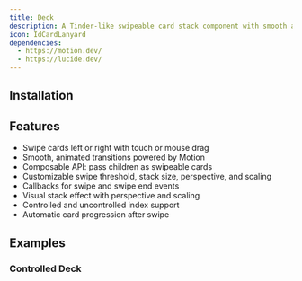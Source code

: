 ```yaml
---
title: Deck
description: A Tinder-like swipeable card stack component with smooth animations.
icon: IdCardLanyard
dependencies:
  - https://motion.dev/
  - https://lucide.dev/
---
```


<Preview path="deck" />

## Installation

<Installer packageName="deck" />

## Features

- Swipe cards left or right with touch or mouse drag
- Smooth, animated transitions powered by Motion
- Composable API: pass children as swipeable cards
- Customizable swipe threshold, stack size, perspective, and scaling
- Callbacks for swipe and swipe end events
- Visual stack effect with perspective and scaling
- Controlled and uncontrolled index support
- Automatic card progression after swipe

## Examples

### Controlled Deck

<Preview path="deck-controlled" />
